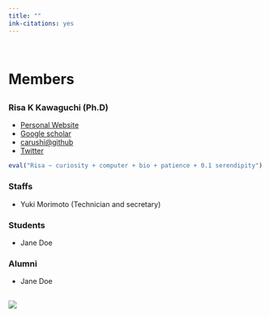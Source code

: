 ```yaml
---
title: ""
ink-citations: yes
---
```



<br>

# Members {.row}
##  {.col-md-8}

### Risa K Kawaguchi (Ph.D)
- [Personal Website](https://sites.google.com/site/cawatchm/)
- [Google scholar](https://scholar.google.com/citations?user=BLtM6hoAAAAJh)
- [carushi@github](https://github.com/carushi)
- [Twitter](https://twitter.com/can_pyong)

```r
eval("Risa ~ curiosity + computer + bio + patience + 0.1 serendipity")
```

### Staffs

- Yuki Morimoto (Technician and secretary)

### Students

- Jane Doe

### Alumni

- Jane Doe

## {.col-md-4 }

![](figures/members/kawaguchi.jpeg)